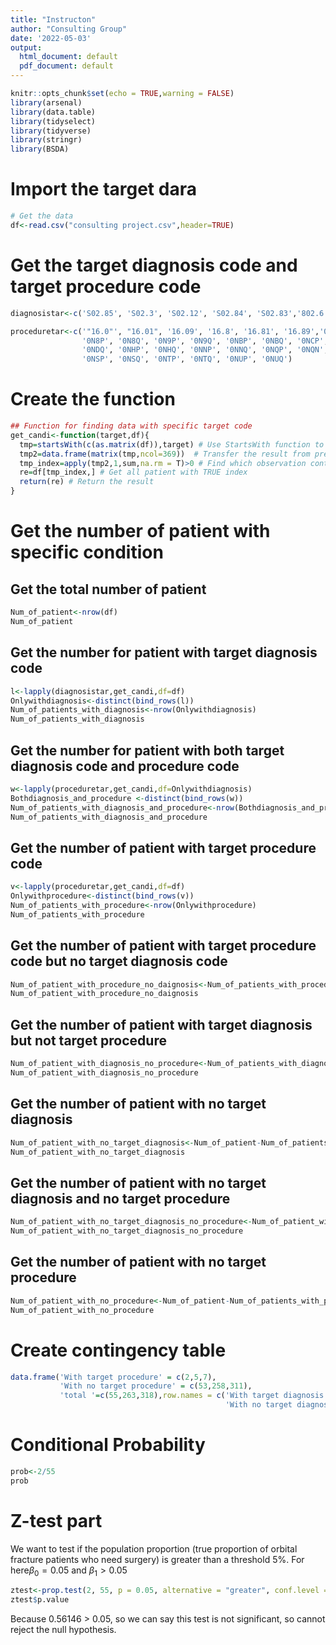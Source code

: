 ```yaml
---
title: "Instructon"
author: "Consulting Group"
date: '2022-05-03'
output:
  html_document: default
  pdf_document: default
---
```


```r
knitr::opts_chunk$set(echo = TRUE,warning = FALSE)
library(arsenal)
library(data.table)
library(tidyselect)
library(tidyverse)
library(stringr)
library(BSDA)
```

# Import the target dara
```r
# Get the data
df<-read.csv("consulting project.csv",header=TRUE)
```

# Get the target diagnosis code and target procedure code
```r
diagnosistar<-c('S02.85', 'S02.3', 'S02.12', 'S02.84', 'S02.83','802.6','802.7') 

proceduretar<-c('"16.0"', "16.01", '16.09', '16.8', '16.81', '16.89','0N5P', '0N5Q',        
                '0N8P', '0N8Q', '0N9P', '0N9Q', '0NBP', '0NBQ', '0NCP', '0NCQ', '0NDP', 
                '0NDQ', '0NHP', '0NHQ', '0NNP', '0NNQ', '0NQP', '0NQN', '0NRP', '0NRQ',
                '0NSP', '0NSQ', '0NTP', '0NTQ', '0NUP', '0NUQ')
```

# Create the function
```r
## Function for finding data with specific target code
get_candi<-function(target,df){                     
  tmp=startsWith(c(as.matrix(df)),target) # Use StartsWith function to detect all the observation with target code
  tmp2=data.frame(matrix(tmp,ncol=369))  # Transfer the result from previous step to data.frame
  tmp_index=apply(tmp2,1,sum,na.rm = T)>0 # Find which observation content target code and set them to TRUE index
  re=df[tmp_index,] # Get all patient with TRUE index
  return(re) # Return the result
}
```


# Get the number of patient with specific condition
## Get the total number of patient
```r
Num_of_patient<-nrow(df)
Num_of_patient
```

## Get the number for patient with target diagnosis code
```r
l<-lapply(diagnosistar,get_candi,df=df)
Onlywithdiagnosis<-distinct(bind_rows(l)) 
Num_of_patients_with_diagnosis<-nrow(Onlywithdiagnosis)
Num_of_patients_with_diagnosis
```

## Get the number for patient with both target diagnosis code and procedure code
```r
w<-lapply(proceduretar,get_candi,df=Onlywithdiagnosis)
Bothdiagnosis_and_procedure <-distinct(bind_rows(w)) 
Num_of_patients_with_diagnosis_and_procedure<-nrow(Bothdiagnosis_and_procedure)
Num_of_patients_with_diagnosis_and_procedure
```

## Get the number of patient with target procedure code
```r
v<-lapply(proceduretar,get_candi,df=df)
Onlywithprocedure<-distinct(bind_rows(v)) 
Num_of_patients_with_procedure<-nrow(Onlywithprocedure)
Num_of_patients_with_procedure
```

## Get the number of patient with target procedure code but no target diagnosis code
```r
Num_of_patient_with_procedure_no_daignosis<-Num_of_patients_with_procedure-Num_of_patients_with_diagnosis_and_procedure
Num_of_patient_with_procedure_no_daignosis
```

## Get the number of patient with target diagnosis but not target procedure
```r
Num_of_patient_with_diagnosis_no_procedure<-Num_of_patients_with_diagnosis-Num_of_patients_with_diagnosis_and_procedure
Num_of_patient_with_diagnosis_no_procedure
```

## Get the number of patient with no target diagnosis
```r
Num_of_patient_with_no_target_diagnosis<-Num_of_patient-Num_of_patients_with_diagnosis
Num_of_patient_with_no_target_diagnosis
```

## Get the number of patient with no target diagnosis and no target procedure
```r
Num_of_patient_with_no_target_diagnosis_no_procedure<-Num_of_patient_with_no_target_diagnosis-Num_of_patient_with_procedure_no_daignosis
Num_of_patient_with_no_target_diagnosis_no_procedure
```

## Get the number of patient with no target procedure
```r
Num_of_patient_with_no_procedure<-Num_of_patient-Num_of_patients_with_procedure
Num_of_patient_with_no_procedure
```

# Create contingency table 
```r
data.frame('With target procedure' = c(2,5,7),
           'With no target procedure' = c(53,258,311),
           'total '=c(55,263,318),row.names = c('With target diagnosis',
                                                'With no target diagnosis','total'))
```

# Conditional Probability
```r
prob<-2/55
prob
```

# Z-test part
We want to test if the population proportion (true proportion of orbital fracture patients who need surgery) is greater than a threshold 5%.
For here$\beta_{0} = 0.05$ and $\beta_{1} > 0.05$
```r
ztest<-prop.test(2, 55, p = 0.05, alternative = "greater", conf.level = 0.95, correct = TRUE)
ztest$p.value
```
Because 0.56146 > 0.05, so we can say this test is not significant, so cannot reject the null hypothesis.
